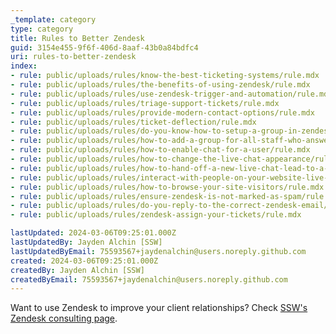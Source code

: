 ```yaml
---
_template: category
type: category
title: Rules to Better Zendesk
guid: 3154e455-9f6f-406d-8aaf-43b0a84bdfc4
uri: rules-to-better-zendesk
index:
- rule: public/uploads/rules/know-the-best-ticketing-systems/rule.mdx
- rule: public/uploads/rules/the-benefits-of-using-zendesk/rule.mdx
- rule: public/uploads/rules/use-zendesk-trigger-and-automation/rule.mdx
- rule: public/uploads/rules/triage-support-tickets/rule.mdx
- rule: public/uploads/rules/provide-modern-contact-options/rule.mdx
- rule: public/uploads/rules/ticket-deflection/rule.mdx
- rule: public/uploads/rules/do-you-know-how-to-setup-a-group-in-zendesk/rule.mdx
- rule: public/uploads/rules/how-to-add-a-group-for-all-staff-who-answer-live-chats/rule.mdx
- rule: public/uploads/rules/how-to-enable-chat-for-a-user/rule.mdx
- rule: public/uploads/rules/how-to-change-the-live-chat-appearance/rule.mdx
- rule: public/uploads/rules/how-to-hand-off-a-new-live-chat-lead-to-a-sales-person/rule.mdx
- rule: public/uploads/rules/interact-with-people-on-your-website-live-or-trigger-when-people-land-on-certain-pages/rule.mdx
- rule: public/uploads/rules/how-to-browse-your-site-visitors/rule.mdx
- rule: public/uploads/rules/ensure-zendesk-is-not-marked-as-spam/rule.mdx
- rule: public/uploads/rules/do-you-reply-to-the-correct-zendesk-email/rule.mdx
- rule: public/uploads/rules/zendesk-assign-your-tickets/rule.mdx

lastUpdated: 2024-03-06T09:25:01.000Z
lastUpdatedBy: Jayden Alchin [SSW]
lastUpdatedByEmail: 75593567+jaydenalchin@users.noreply.github.com
created: 2024-03-06T09:25:01.000Z
createdBy: Jayden Alchin [SSW]
createdByEmail: 75593567+jaydenalchin@users.noreply.github.com
---
```


Want to use Zendesk to improve your client relationships? Check [SSW's Zendesk consulting page](https://www.ssw.com.au/consulting/zendesk).
